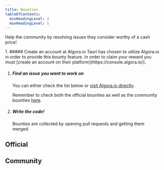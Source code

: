 ```yaml
---
title: Bounties
tableOfContents:
  minHeadingLevel: 2
  maxHeadingLevel: 5
---
```




Help the community by resolving issues they consider worthy of a cash price!

<Steps>
1. ##### Create an account at Algora.io
   Tauri has chosen to utilize Algora.io in order to provide this bounty feature. In order to claim your reward you must [create an account on their platform](https://console.algora.io/).

1. ##### Find an issue you want to work on
   You can either check the list below or [visit Algora.io directly](https://console.algora.io/org/tauri-apps/bounties).

   Remember to check both the official bounties as well as the community bounties [here](https://console.algora.io/org/tauri-apps/bounties/community).

1. ##### Write the code!
   Bounties are collected by opening pull requests and getting them merged.
</Steps>

## Official

<AlgoraCards />

## Community

<AlgoraCards />
